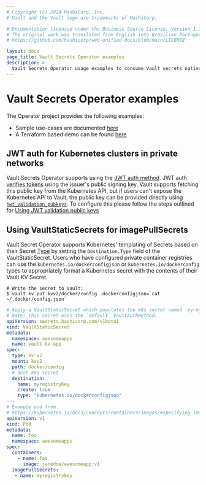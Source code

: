 ```yaml
---
# Copyright (c) 2024 HashiCorp, Inc.
# Vault and the Vault logo are trademarks of HashiCorp.

# Documentation licensed under the Business Source License, Version 1.1.
# The original work was translated from English into Brazilian Portuguese.
# https://github.com/hashicorp/web-unified-docs/blob/main/LICENSE

layout: docs
page_title: Vault Secrets Operator examples
description: >-
  Vault Secrets Operator usage examples to consume Vault secrets natively from Kubernetes Secrets.
---
```


# Vault Secrets Operator examples

The Operator project provides the following examples:
- Sample use-cases are documented [here](https://github.com/hashicorp/vault-secrets-operator#samples)
- A Terraform based demo can be found [here](https://github.com/hashicorp/vault-secrets-operator/tree/main/demo)

## JWT auth for Kubernetes clusters in private networks

Vault Secrets Operator supports using the [JWT auth method](/vault/docs/platform/k8s/vso/api-reference#vaultauthconfigjwt).
JWT auth [verifies tokens](/vault/docs/auth/jwt#jwt-verification) using the issuer's public signing key.
Vault supports fetching this public key from the Kubernetes API, but if users can't expose the Kubernetes API to Vault, the public key can be provided directly using [`jwt_validation_pubkeys`](/vault/api-docs/auth/jwt#jwt_validation_pubkeys).
To configure this please follow the steps outlined for [Using JWT validation public keys](/vault/docs/auth/jwt/oidc-providers/kubernetes#using-jwt-validation-public-keys)

## Using VaultStaticSecrets for imagePullSecrets

Vault Secret Operator supports Kubernetes' templating of Secrets based on their
Secret [Type](https://kubernetes.io/docs/concepts/configuration/secret/#secret-types) by setting the
`Destination.Type` field of the VaultStaticSecret. Users who have configured private container registries
can use the `kubernetes.io/dockerconfigjson` or `kubernetes.io/dockerconfig` types to appropriately format
a Kubernetes secret with the contents of their Vault KV Secret.

```shell
# Write the secret to Vault:
$ vault kv put kvv2/docker/config .dockerconfigjson=`cat ~/.docker/config.json`
```

```yaml
# Apply a VaultStaticSecret which populates the k8s secret named 'myregistryKey' in the applications namespace
# Note: this Secret uses the `default` VaultAuthMethod.
apiVersion: secrets.hashicorp.com/v1beta1
kind: VaultStaticSecret
metadata:
  namespace: awesomeapps
  name: vault-kv-app
spec:
  type: kv-v2
  mount: kvv2
  path: docker/config
  # dest k8s secret
  destination:
    name: myregistryKey
    create: true
    type: "kubernetes.io/dockerconfigjson"
---
# Example pod from
# https://kubernetes.io/docs/concepts/containers/images/#specifying-imagepullsecrets-on-a-pod
apiVersion: v1
kind: Pod
metadata:
  name: foo
  namespace: awesomeapps
spec:
  containers:
    - name: foo
      image: janedoe/awesomeapp:v1
  imagePullSecrets:
   - name: myregistrykey
```

